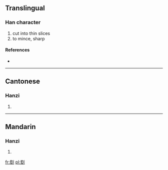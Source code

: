 ==Translingual==

===Han character===
{{Han char|rn=18|rad=刀|as=14|sn=16|four=|canj=尸廿中弓 (STLN)}}

# cut into thin slices
# to mince, sharp

====References====
* {{Han ref|kx=0145.010|hdz=10360.140|uh=350B|ud=13579}}

----

==Cantonese==

===Hanzi===
{{yue-hanzi|jyut=|y=ham3, ham5 lam6}}

# {{defn|lang=yue|sort=刀14}}

----

==Mandarin==

===Hanzi===
{{cmn-hanzi|pin=[[jiàn]] ([[jian4]]), [[lán]] ([[lan2]]), [[làn]] ([[lan4]])|wg=chien<sup>4</sup>, lan<sup>2</sup>, lan<sup>4</sup>}}

# {{defn|lang=cmn|sort=刀14}}

[[fr:㔋]]
[[pl:㔋]]